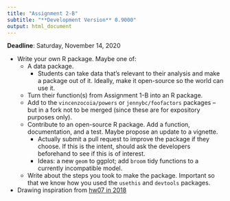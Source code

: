 ```yaml
---
title: "Assignment 2-B"
subtitle: "**Development Version** 0.9000" 
output: html_document
---
```


__Deadline__: Saturday, November 14, 2020

- Write your own R package. Maybe one of:
    - A data package.
        - Students can take data that's relevant to their analysis and make a package out of it. Ideally, make it open-source so the world can use it.
    - Turn their function(s) from Assignment 1-B into an R package.
    - Add to the `vincenzocoia/powers` or `jennybc/foofactors` packages -- but in a fork not to be merged (since these are for expository purposes only).
    - Contribute to an open-source R package. Add a function, documentation, and a test. Maybe propose an update to a vignette. 
        - Actually submit a pull request to improve the package if they choose. If this is the intent, should ask the developers beforehand to see if this is of interest.
        - Ideas: a new `geom` to ggplot; add `broom` tidy functions to a currently incompatible model. 
    - Write about the steps you took to make the package. Important so that we know how you used the `usethis` and `devtools` packages.
- Drawing inspiration from [hw07 in 2018](https://github.com/UBC-STAT/stat545.stat.ubc.ca/blob/master/content/evaluation/hw07/hw07.md)